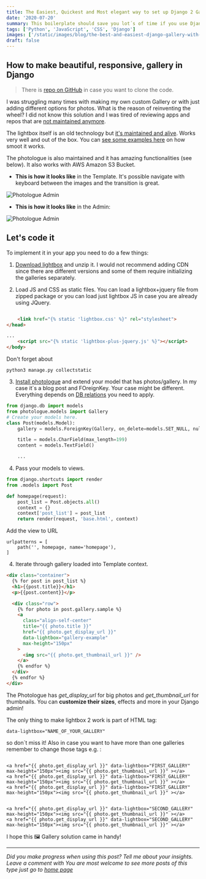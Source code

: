 ```yaml
---
title: The Easiest, Quickest and Most elegant way to set up Django 2 Gallery
date: '2020-07-20'
summary: This boilerplate should save you lot´s of time if you use Django Templates (or even if you use REST)
tags: ['Python', 'JavaScript', 'CSS', 'Django']
images: ['/static/images/blog/the-best-and-easiest-django-gallery-with-elegant-css/boilerplate-gallery-django.png']
draft: false
---
```


## How to make beautiful, responsive, gallery in Django

> There is [repo on GitHub][3] in case you want to clone the code.

I was struggling many times with making my own custom Gallery or with just adding different options for photos. What is the reason of reinventing the wheel? I did not know this solution and I was tired of reviewing apps and repos that are [not maintained anymore][4].

The lightbox itself is an old technology but [it's maintained and alive][6]. Works very well and out of the box. You can [see some examples here][5] on how smoot it works.

The photologue is also maintained and it has amazing functionalities (see below). It also works with AWS Amazon S3 Bucket.

- **This is how it looks like** in the Template. It's possible navigate with keyboard between the images and the transition is great.

![Photologue Admin](./django-photologue-lightbox.png)

- **This is how it looks like** in the Admin:

![Photologue Admin](./django-photologue-admin.png)

## Let's code it

To implement it in your app you need to do a few things:

1. [Download lightbox][6] and unzip it. I would not recommend adding CDN since there are different versions and some of them require initializing the galleries separately.

2. Load JS and CSS as static files. You can load a lightbox+jquery file from zipped package or you can load just lightbox JS in case you are already using JQuery.

```html

	<link href="{% static 'lightbox.css' %}" rel="stylesheet">
</head>

...
    <script src="{% static 'lightbox-plus-jquery.js' %}"></script>
</body>
```

Don't forget about

```
python3 manage.py collectstatic
```

3. [Install photologue][7] and extend your model that has photos/gallery. In my case it´s a blog post and FOreignKey. Your case might be different. Everything depends on [DB relations][8] you need to apply.

```python
from django.db import models
from photologue.models import Gallery
# Create your models here.
class Post(models.Model):
    gallery = models.ForeignKey(Gallery, on_delete=models.SET_NULL, null=True)

    title = models.CharField(max_length=199)
    content = models.TextField()

    ...
```

4. Pass your models to views.

```python
from django.shortcuts import render
from .models import Post

def homepage(request):
    post_list = Post.objects.all()
    context = {}
    context['post_list'] = post_list
    return render(request, 'base.html', context)
```

Add the view to URL

```
urlpatterns = [
    path('', homepage, name='homepage'),
]
```

4. Iterate through gallery loaded into Template context.

```html
<div class="container">
  {% for post in post_list %}
  <h1>{{post.title}}</h1>
  <p>{{post.content}}</p>

  <div class="row">
    {% for photo in post.gallery.sample %}
    <a
      class="align-self-center"
      title="{{ photo.title }}"
      href="{{ photo.get_display_url }}"
      data-lightbox="gallery-example"
      max-height="150px"
    >
      <img src="{{ photo.get_thumbnail_url }}" />
    </a>
    {% endfor %}
  </div>
  {% endfor %}
</div>
```

The Photologue has _get_display_url_ for big photos and _get_thumbnail_url_ for thumbnails. You can **customize their sizes**, effects and more in your Django admin!

The only thing to make lightbox 2 work is part of HTML tag:

```
data-lightbox="NAME_OF_YOUR_GALLERY"
```

so don´t miss it! Also in case you want to have more than one galleries remember to change those tags e.g. :

```

<a href="{{ photo.get_display_url }}" data-lightbox="FIRST_GALLERY" max-height="150px"><img src="{{ photo.get_thumbnail_url }}" ></a>
<a href="{{ photo.get_display_url }}" data-lightbox="FIRST_GALLERY" max-height="150px"><img src="{{ photo.get_thumbnail_url }}" ></a>
<a href="{{ photo.get_display_url }}" data-lightbox="FIRST_GALLERY" max-height="150px"><img src="{{ photo.get_thumbnail_url }}" ></a>


<a href="{{ photo.get_display_url }}" data-lightbox="SECOND_GALLERY" max-height="150px"><img src="{{ photo.get_thumbnail_url }}" ></a>
<a href="{{ photo.get_display_url }}" data-lightbox="SECOND_GALLERY" max-height="150px"><img src="{{ photo.get_thumbnail_url }}" ></a>
```

I hope this 🖼️ Gallery solution came in handy!

---

_Did you make progress when using this post? Tell me about your insights. Leave a comment with You are most welcome to see more posts of this type just go to [home page][100]_

[100]: https://hvitis.dev



[0]: https://django-photologue.readthedocs.io/en/stable/index.html
[1]: https://lokeshdhakar.com/projects/lightbox2/
[2]: https://github.com/lokesh/lightbox2/releases
[3]: https://github.com/hvitis/django-lightbox-photologue
[4]: https://djangopackages.org/grids/g/gallery/
[5]: https://lokeshdhakar.com/projects/lightbox2/
[6]: https://github.com/lokesh/lightbox2/releases
[7]: https://django-photologue.readthedocs.io/en/stable/pages/installation.html
[8]: https://www.geeksforgeeks.org/python-relational-fields-in-django-models/

